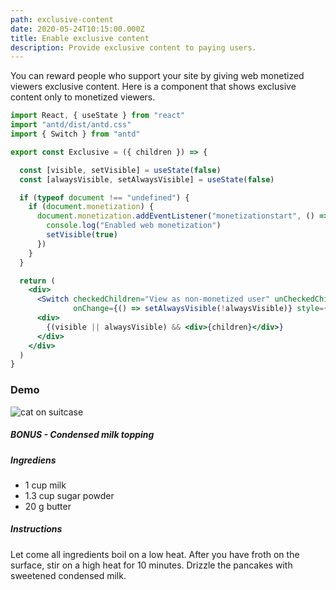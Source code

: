 ```yaml
---
path: exclusive-content
date: 2020-05-24T10:15:00.000Z
title: Enable exclusive content
description: Provide exclusive content to paying users.
---
```


You can reward people who support your site by giving web monetized viewers exclusive content.
Here is a component that shows exclusive content only to monetized viewers.

```jsx
import React, { useState } from "react"
import "antd/dist/antd.css"
import { Switch } from "antd"

export const Exclusive = ({ children }) => {

  const [visible, setVisible] = useState(false)
  const [alwaysVisible, setAlwaysVisible] = useState(false)

  if (typeof document !== "undefined") {
    if (document.monetization) {
      document.monetization.addEventListener("monetizationstart", () => {
        console.log("Enabled web monetization")
        setVisible(true)
      })
    }
  }

  return (
    <div>
      <Switch checkedChildren="View as non-monetized user" unCheckedChildren="View as monetized user"
              onChange={() => setAlwaysVisible(!alwaysVisible)} style={{ marginBottom: "10px" }}/>
      <div>
        {(visible || alwaysVisible) && <div>{children}</div>}
      </div>
    </div>
  )
}
```
### Demo

![cat on suitcase](./suitcat.png)

<Exclusive>

##### BONUS - Condensed milk topping
##### Ingrediens
* 1 cup milk
* 1.3 cup sugar powder
* 20 g butter
##### Instructions
Let come all ingredients boil on a low heat.
After you have froth on the surface, stir on a high heat for 10 minutes.
Drizzle the pancakes with sweetened condensed milk.
</Exclusive>
